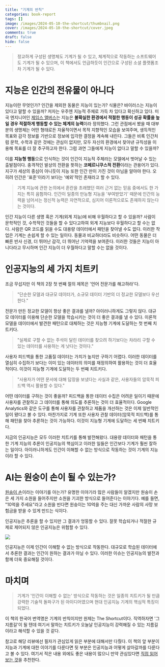 ```yaml
---
title: "기계의 반칙"
categories: book-report
tags: []
image: /images/2024-05-10-the-shortcut/thumbnail.png
cover: /images/2024-05-10-the-shortcut/cover.jpeg
comments: true
draft: false
hide: false
---
```



> 정교하게 구성된 생명체도 기계가 될 수 있고, 체계적으로 작동하는 소프트웨어도 기계가 될 수 있으며, 이 책에서도 언급하듯이 인간으로 구성된 소셜 플랫폼조차 기계가 될 수 있다.

# 지능은 인간의 전유물이 아니다

지능이란 무엇인가? 인간을 제외한 동물은 지능이 있는가? 식물은? 바이러스는 지능이 있다고 말할 수 있을까? 저자는 우주엔 지능적 주체로 가득 차 있다고 확신하고 있다. 미국 엔지니어인 [제임스 앨버스](https://en.wikipedia.org/wiki/James_S._Albus)는 지능은 **불확실한 환경에서 적절한 행동이 성공 확률을 높일 경우 적절하게 행동할 수 있는 체계의 능력**이라 정의했다. 그런 관점에서 봤을 때 대부분의 생명체는 어떤 형태로든 자율적이면서 목적 지향적인 모습을 보여주며, 생득적인 목표와 감각 정보를 기반으로 정보에 입각한 결정을 계속해 내린다. 그들은 비록 인간처럼 문학, 수학과 같은 것에는 관심이 없지만, 모두 자신의 환경에서 찾아낸 규칙성을 이용해 목표를 더 잘 추구하고자 한다. 그럼 과연 그들에게 지능이 없다고 말할 수 있을까?

이를 **지능형 행동**으로 인식하는 것이 인간이 지능적 주체라는 모델에서 벗어날 수 있는 출발점이다. 충격적인 발상의 전환을 뜻하는 **코페르니쿠스적 전환**이라는 관용어가 있다. 지구가 세상의 중심이 아니듯이 지능 또한 인간 만이 가진 것이 아님을 알아야 한다. 오히려 인간은 '표준'이라기 보다는 '예외'적인 존재라고 할 수 있다.

> 기계 지능에 관한 논의에서 혼란을 초래했던 여러 근거 없는 믿음 중에서도 한 가지는 특히 음험하다. 인간이 일종의 만능형 지능을 '부여받았기' 때문에 인간의 능력을 넘어서는 정신적 능력은 자연적으로, 심지어 이론적으로도 존재하지 않는다는 것이다.

인간 지능이 다른 생명 혹은 기계(외계 지능)에 비해 우월하다고 할 수 있을까? 사람이 문학적인 것, 수학적인 것들을 할 수 있다고하여 외계 지능보다 우월하다고 할 수는 없다. 사람은 QR 코드를 읽을 수도 대용량 데이터에서 패턴을 찾아낼 수도 없다. 이러한 작업은 기계는 손쉽게 할 수 있는 일이다. 동물과 비교하더라도 비슷하다. 어떤 동물은 더 빠른 반사 신경, 더 뛰어난 감각, 더 뛰어난 기억력을 보여준다. 이러한 것들은 지능이 아니다라고 무시하며 인간 지능이 더 우월하다고 말할 수는 없을 것이다.

# 인공지능의 세 가지 치트키

조금 무섭지만 이 책의 2장 첫 번째 절의 제목은 '언어 전문가를 해고하라'다.

> "단순한 모델과 대규모 데이터가, 소규모 데이터 기반의 더 정교한 모델보다 우선한다."

전문가 만든 정교한 모델이 항상 좋은 결과를 낼까? 아이러니하게도 그렇지 않다. 대규모 데이터를 이용해 단순한 모델을 학습시키는 것이 더 좋은 결과를 낼 수 있다. 이론적 모델을 데이터에서 발견한 패턴으로 대체하는 것은 지능형 기계에 도달하는 첫 번째 치트키다.

> "실제로 구할 수 없는 주석이 달린 데이터를 찾으려 하기보다는 차라리 구할 수 있는 데이터를 사용하는 게 낫다는 것이다."

사용자 피드백을 통한 고품질 데이터는 가치가 높지만 구하기 어렵다. 이러한 데이터를 열심히 수집하기 보다는 이미 있는 데이터의 의미를 재정의하여 활용하는 것이 더 효율적이다. 이것이 지능형 기계에 도달하는 두 번째 치트키다.

> "사용자가 어떤 문서에 대해 답장을 보냈다는 사실과 같은, 사용자들의 암묵적 피드백 역시 활용할 수 있다."

어떤 데이터를 구하는 것이 좋을까? 피드백을 통한 데이터 수집은 어려운 일이기 때문에 사용자를 관찰하고 그 데이터를 통해 의도를 추론하는 것이 더 효율적이다. Google Analytics와 같은 도구를 통해 사용자를 관찰하고 제품을 개선하는 것은 이제 일반적인 일이 됐다고 볼 수 있다. 마찬가지로 기계 또한 사용자 관찰 데이터(암묵적 피드백)를 통해 패턴을 찾아 추론하는 것이 가능하다. 이것이 지능형 기계에 도달하는 세 번째 치트키다.

지금의 인공지능은 모두 이러한 치트키를 통해 발전해왔다. 대용량 데이터와 패턴을 통한 기계 지능의 추론이 인공지능의 핵심이고 이러한 일들은 인간보다 기계가 훨씬 잘하는 일이다. 아이러니하게도 인간이 이해할 수 없는 방식으로 작동하는 것이 기계의 지능이라 할 수 있다.

# AI는 원숭이 손이 될 수 있는가?

[원숭이 손](https://namu.wiki/w/%EC%9B%90%EC%88%AD%EC%9D%B4%20%EC%86%90)이라는 이야기를 아는가? 유명한 이야기라 많은 사람들이 알겠지만 원숭이 손은 세 가지 소원을 들어주지만 소원을 기괴한 방식으로 들어준다는 이야기다. 예를 들면, "10억을 주세요"라고 소원을 빈다면 원숭이는 10억을 주는 대신 가까운 사람의 사망 보험금을 받을 수 있게 만드는 식이다.

인공지능은 추론을 할 수 있지만 그 결과가 엉뚱할 수 있다. 잘못 학습되거나 적절한 규제로 제어되지 않은 인공지능은 위험할 수 있다. 

<Image src="/images/2024-05-10-the-shortcut/privacy-issue.jpeg" caption="ChatGPT 개인정보 유출 이슈" />

인공지능은 이제 인간이 이해할 수 없는 방식으로 작동한다. 대규모로 학습된 데이터에서 추론한 결과는 인간이 원하는 결과가 아닐 수 있다. 이러한 이슈는 인공지능의 발전과 함께 더욱 중요해질 것이다.
 
# 마치며

> 기계가 '인간이 이해할 수 없는' 방식으로 작동하는 것은 일종의 치트키가 될 만큼 강력한 기술적 돌파구가 된 아이디어였으며 현대 인공지능 기계의 핵심적 특징이 되었다.

이 책의 한국어 번역명은 기계의 반칙이지만 원제는 The Shortcut이다. 직역하자면 '그 지름길'이 될 텐데 여기서 말하는 치트키가 오늘날 인공지능이 강력해질 수 있는 지름길이라고 해석할 수 있을 것 같다.

참고로 해당 리뷰에선 필자가 관심있게 읽은 부분에 대해서만 다뤘다. 이 책의 앞 부분이 지능과 기계에 대한 이야기를 다룬다면 뒷 부분은 인공지능과 어떻게 살아갈까를 다룬다고 볼 수 있다. 여기서 적은 내용 외에도 좋은 내용이 많으니 만약 관심있다면 [직접 읽어보는 것](https://product.kyobobook.co.kr/detail/S000211513293)을 추천한다.
